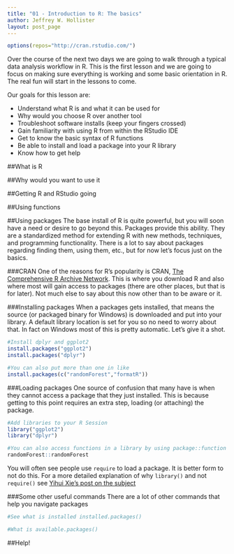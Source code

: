 ---
title: "01 - Introduction to R: The basics"
author: Jeffrey W. Hollister
layout: post_page
---

```{r setup, echo=FALSE, warning=FALSE}
options(repos="http://cran.rstudio.com/")
```

Over the course of the next two days we are going to walk through a typical data analysis workflow in R.  This is the first lesson and we are going to focus on making sure everything is working and some basic orientation in R.  The real fun will start in the lessons to come.  

Our goals for this lesson are:

- Understand what R is and what it can be used for
- Why would you choose R over another tool
- Troubleshoot software installs (keep your fingers crossed)
- Gain familiarity with using R from within the RStudio IDE
- Get to know the basic syntax of R functions
- Be able to install and load a package into your R library
- Know how to get help

##What is R

##Why would you want to use it

##Getting R and RStudio going

##Using functions

##Using packages
The base install of R is quite powerful, but you will soon have a need or desire to go beyond this.  Packages provide this ability.  They are a standardized method for extending R with new methods, techniques, and programming functionality.  There is a lot to say about packages regarding finding them, using them, etc., but for now let's focus just on the basics.  

###CRAN
One of the reasons for R's popularity is CRAN, [The Comprehensive R Archive Network](http://cran.r-project.org/).  This is where you download R and also where most will gain access to packages (there are other places, but that is for later).  Not much else to say about this now other than to be aware or it.

###Installing packages
When a packages gets installed, that means the source (or packaged binary for Windows) is downloaded and put into your library.  A default library location is set for you so no need to worry about that.  In fact on Windows most of this is pretty automatic.  Let's give it a shot.


```{r install_package}
#Install dplyr and ggplot2
install.packages("ggplot2")
install.packages("dplyr")

#You can also put more than one in like
install.packages(c("randomForest","formatR"))
```

###Loading packages
One source of confusion that many have is when they cannot access a package that they just installed. This is because getting to this point requires an extra step, loading (or attaching) the package.   

```{r load_package}
#Add libraries to your R Session
library("ggplot2")
library("dplyr")

#You can also access functions in a library by using package::function
randomForest::randomForest

```

You will often see people use `require` to load a package. It is better form to not do this. For a more detailed explanation of why `library()` and not `require()` see [Yihui Xie's post on the subject](http://yihui.name/en/2014/07/library-vs-require/.)

###Some other useful commands
There are a lot of other commands that help you navigate packages

```{r other_packages}
#See what is installed installed.packages()

#What is available.packages()

```

##Help!